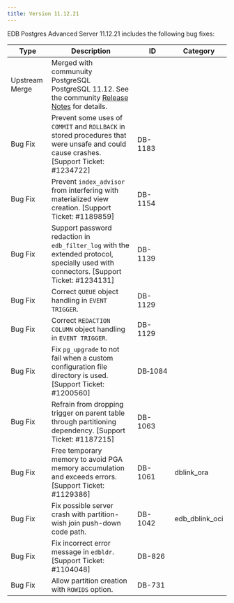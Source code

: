 ```yaml
---
title: Version 11.12.21
---
```


EDB Postgres Advanced Server 11.12.21 includes the following bug fixes:

| Type           | Description                                                                                                                                                                        | ID      | Category       |
| -------------- | ---------------------------------------------------------------------------------------------------------------------------------------------------------------------------------- | ------- | -------------- |
| Upstream Merge | Merged with communuity PostgreSQL PostgreSQL 11.12. See the community [Release Notes](https://www.postgresql.org/docs/11/release-11-12.html) for details.                          |         |                |
| Bug Fix        | Prevent some uses of `COMMIT` and `ROLLBACK` in stored procedures that were unsafe and could cause crashes. [Support Ticket: #1234722]                                             | DB-1183 |                |
| Bug Fix        | Prevent `index_advisor` from interfering with materialized view creation. [Support Ticket: #1189859]                                                                               | DB-1154 |                |
| Bug Fix        | Support password redaction in `edb_filter_log` with the extended protocol, specially used with connectors. [Support Ticket: #1234131]                                              | DB-1139 |                |
| Bug Fix        | Correct `QUEUE` object handling in `EVENT TRIGGER`.                                                                                                                                | DB-1129 |                |
| Bug Fix        | Correct `REDACTION COLUMN` object handling in `EVENT TRIGGER`.                                                                                                                     | DB-1129 |                |
| Bug Fix        | Fix `pg_upgrade` to not fail when a custom configuration file directory is used. [Support Ticket: #1200560]                                                                        | DB&#8209;1084 |                |
| Bug Fix        | Refrain from dropping trigger on parent table through partitioning dependency. [Support Ticket: #1187215]                                                                          | DB-1063 |                |
| Bug Fix        | Free temporary memory to avoid PGA memory accumulation and exceeds errors. [Support Ticket: #1129386]                                                                              | DB-1061 | dblink_ora     |
| Bug Fix        | Fix possible server crash with partition-wish join push-down code path.                                                                                                            | DB-1042 | edb_dblink_oci |
| Bug Fix        | Fix incorrect error message in `edbldr`. [Support Ticket: #1104048]                                                                                                                | DB-826  |                |
| Bug Fix        | Allow partition creation with `ROWIDS` option.                                                                                                                                     | DB-731  |                |
